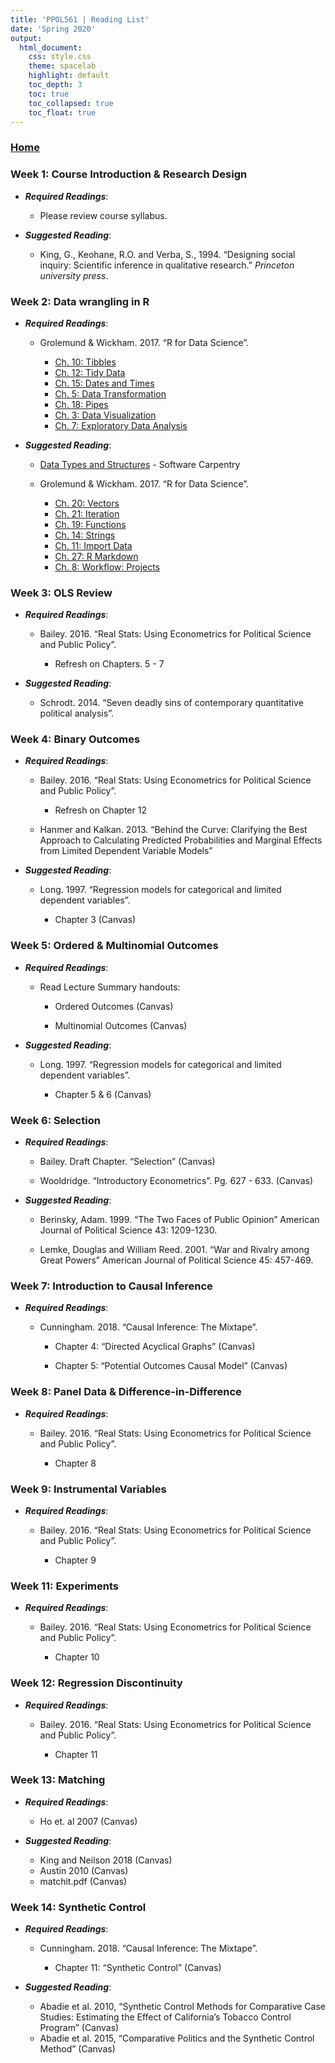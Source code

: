 ```yaml
---
title: 'PPOL561 | Reading List'
date: 'Spring 2020'
output: 
  html_document:
    css: style.css
    theme: spacelab
    highlight: default
    toc_depth: 3
    toc: true
    toc_collapsed: true
    toc_float: true
---
```


### [Home](../index.html)


### Week 1: Course Introduction & Research Design

- **_Required Readings_**:

  - Please review course syllabus. 
  
- **_Suggested Reading_**:
  
  - King, G., Keohane, R.O. and Verba, S., 1994. "Designing social inquiry: Scientific inference in qualitative research." _Princeton university press_.

  
### Week 2: Data wrangling in R

- **_Required Readings_**:
    
  - Grolemund & Wickham. 2017. "R for Data Science".
      
      + [Ch. 10: Tibbles](https://r4ds.had.co.nz/tibbles.html)
      + [Ch. 12: Tidy Data](https://r4ds.had.co.nz/tidy-data.html) 
      + [Ch. 15: Dates and Times](https://r4ds.had.co.nz/dates-and-times.html) 
      + [Ch. 5: Data Transformation](https://r4ds.had.co.nz/transform.html) 
      + [Ch. 18: Pipes](https://r4ds.had.co.nz/pipes.html) 
      + [Ch. 3: Data Visualization](https://r4ds.had.co.nz/data-visualisation.html)
      + [Ch. 7: Exploratory Data Analysis](https://r4ds.had.co.nz/exploratory-data-analysis.html)
      
- **_Suggested Reading_**:

  - [Data Types and Structures](https://swcarpentry.github.io/r-novice-inflammation/13-supp-data-structures/index.html) - Software Carpentry
  
  - Grolemund & Wickham. 2017. "R for Data Science".
  
      + [Ch. 20: Vectors](https://r4ds.had.co.nz/vectors.html) 
      + [Ch. 21: Iteration](https://r4ds.had.co.nz/iteration.html) 
      + [Ch. 19: Functions](https://r4ds.had.co.nz/functions.html)
      + [Ch. 14: Strings](https://r4ds.had.co.nz/strings.html)
      + [Ch. 11: Import Data](https://r4ds.had.co.nz/data-import.html)
      + [Ch. 27: R Markdown](https://r4ds.had.co.nz/r-markdown.html)
      + [Ch. 8: Workflow: Projects](https://r4ds.had.co.nz/workflow-projects.html)
      

      
### Week 3: OLS Review 

- **_Required Readings_**:
  
  - Bailey. 2016. "Real Stats: Using Econometrics for Political Science and Public Policy".
    
      + Refresh on Chapters. 5 - 7
      
- **_Suggested Reading_**:

  - Schrodt. 2014. "Seven deadly sins of contemporary quantitative political analysis".
  
  
### Week 4: Binary Outcomes

- **_Required Readings_**:
  
  - Bailey. 2016. "Real Stats: Using Econometrics for Political Science and Public Policy".
    
      + Refresh on Chapter 12
      
  - Hanmer and Kalkan. 2013. "Behind the Curve: Clarifying the Best Approach to Calculating Predicted Probabilities and Marginal Effects from Limited Dependent Variable Models"
      
- **_Suggested Reading_**:

  - Long. 1997. "Regression models for categorical and limited dependent variables".
    
      + Chapter 3 (Canvas)
      
      
### Week 5: Ordered & Multinomial Outcomes

- **_Required Readings_**:
  
  - Read Lecture Summary handouts:
    
      - Ordered Outcomes (Canvas)
      
      - Multinomial Outcomes (Canvas)
    
- **_Suggested Reading_**:

  - Long. 1997. "Regression models for categorical and limited dependent variables".
    
      + Chapter 5 & 6 (Canvas)
      
### Week 6: Selection

- **_Required Readings_**:

  - Bailey. Draft Chapter. "Selection" (Canvas)
  
  - Wooldridge. "Introductory Econometrics". Pg. 627 - 633. (Canvas)
  
- **_Suggested Reading_**:

  - Berinsky, Adam. 1999. “The Two Faces of Public Opinion” American Journal of Political Science 43: 1209-1230.
  
  - Lemke, Douglas and William Reed. 2001. “War and Rivalry among Great Powers” American Journal of Political Science 45: 457-469.
  
  
### Week 7: Introduction to Causal Inference

- **_Required Readings_**:
  
  - Cunningham. 2018. "Causal Inference: The Mixtape".
      
      + Chapter 4: "Directed Acyclical Graphs" (Canvas)
          
      + Chapter 5: "Potential Outcomes Causal Model" (Canvas)
      
    
### Week 8: Panel Data & Difference-in-Difference

- **_Required Readings_**:

  - Bailey. 2016. "Real Stats: Using Econometrics for Political Science and Public Policy".
    
      + Chapter 8
      
      
### Week 9: Instrumental Variables

- **_Required Readings_**:

  - Bailey. 2016. "Real Stats: Using Econometrics for Political Science and Public Policy".
    
      + Chapter 9
      
      
### Week 11: Experiments

- **_Required Readings_**:

  - Bailey. 2016. "Real Stats: Using Econometrics for Political Science and Public Policy".
    
      + Chapter 10
      
### Week 12: Regression Discontinuity

- **_Required Readings_**:

  - Bailey. 2016. "Real Stats: Using Econometrics for Political Science and Public Policy".
    
      + Chapter 11
      
### Week 13: Matching

- **_Required Readings_**:
  
  - Ho et. al 2007 (Canvas)
  
- **_Suggested Reading_**:
  
  - King and Neilson 2018 (Canvas)
  - Austin 2010 (Canvas)  
  - matchit.pdf (Canvas)

### Week 14: Synthetic Control

- **_Required Readings_**:

  - Cunningham. 2018. "Causal Inference: The Mixtape".
      
      + Chapter 11: "Synthetic Control" (Canvas)
      
- **_Suggested Reading_**:
  
  - Abadie et al. 2010, "Synthetic Control Methods for Comparative Case Studies: Estimating the Effect of California’s Tobacco Control Program" (Canvas)
  - Abadie et al. 2015, "Comparative Politics and the Synthetic Control Method" (Canvas)
      
 